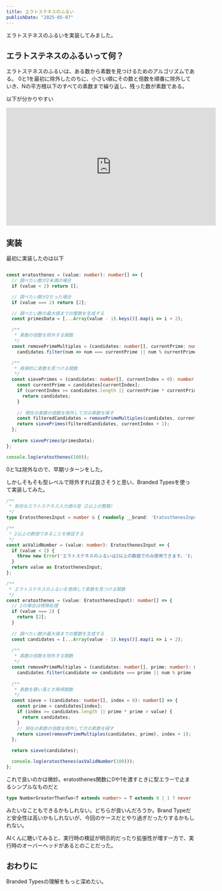 ```yaml
---
title: エラトステネスのふるい
publishDate: "2025-05-07"
---
```


エラトステネスのふるいを実装してみました。

## エラトステネスのふるいって何？

エラトステネスのふるいは、ある数から素数を見つけるためのアルゴリズムである。
0と1を最初に除外したのちに、小さい順にその数と倍数を順番に除外していき、Nの平方根以下のすべての素数まで繰り返し、残った数が素数である。

以下が分かりやすい

<iframe width="560" height="315" src="https://www.youtube.com/embed/wkrkaffUM70?si=dwTtWBBmxlgJ7e6-" title="YouTube video player" frameborder="0" allow="accelerometer; autoplay; clipboard-write; encrypted-media; gyroscope; picture-in-picture; web-share" referrerpolicy="strict-origin-when-cross-origin" allowfullscreen></iframe>



## 実装

最初に実装したのは以下

```ts

const eratosthenes = (value: number): number[] => {
  // 調べたい数が2未満の場合
  if (value < 2) return [];

  // 調べたい数が2だった場合
  if (value === 2) return [2];

  // 調べたい数の最大値までの整数を生成する
  const primesData = [...Array(value - 1).keys()].map(i => i + 2);

  /**
   * 素数の倍数を除外する関数
   */
  const removePrimeMultiples = (candidates: number[], currentPrime: number): number[] => 
    candidates.filter(num => num === currentPrime || num % currentPrime !== 0);

  /**
   * 再帰的に素数を見つける関数
   */
  const sievePrimes = (candidates: number[], currentIndex = 0): number[] => {
    const currentPrime = candidates[currentIndex];
    if (currentIndex >= candidates.length || currentPrime * currentPrime > value) {
      return candidates;
    }
    
    // 現在の素数の倍数を除外して次の素数を探す
    const filteredCandidates = removePrimeMultiples(candidates, currentPrime);
    return sievePrimes(filteredCandidates, currentIndex + 1);
  };
  
  return sievePrimes(primesData);
};

console.log(eratosthenes(100));

```

0と1は除外なので、早期リターンをした。

しかしそもそも型レベルで除外すれば良さそうと思い、Branded Typesを使って実装してみた。


```ts
/**
 * 有効なエラトステネス入力値の型（2以上の整数）
 */
type EratosthenesInput = number & { readonly __brand: 'EratosthenesInput' };

/**
 * 2以上の数値であることを検証する
 */
const asValidNumber = (value: number): EratosthenesInput => {
  if (value < 2) {
    throw new Error('エラトステネスのふるいは2以上の数値でのみ使用できます。');
  }
  return value as EratosthenesInput;
};

/**
 * エラトステネスのふるいを使用して素数を見つける関数
 */
const eratosthenes = (value: EratosthenesInput): number[] => {
  // 2の場合は特殊処理
  if (value === 2) {
    return [2];
  }
  
  // 調べたい数の最大値までの整数を生成する
  const candidates = [...Array(value - 1).keys()].map(i => i + 2);
  
  /**
   * 素数の倍数を除外する関数
   */
  const removePrimeMultiples = (candidates: number[], prime: number): number[] => 
    candidates.filter(candidate => candidate === prime || num % prime !== 0);
  
  /**
   * 素数を篩い落とす再帰関数
   */
  const sieve = (candidates: number[], index = 0): number[] => {
    const prime = candidates[index];
    if (index >= candidates.length || prime * prime > value) {
      return candidates;
    }
    // 現在の素数の倍数を除外して次の素数を探す
    return sieve(removePrimeMultiples(candidates, prime), index + 1);
  };
  
  return sieve(candidates);

  console.log(eratosthenes(asValidNumber(100)));
};

```

これで良いのかは微妙。eratosthenes関数に0や1を渡すときに型エラーで止まるシンプルなものだと

```ts
type NumberGreaterThanTwo<T extends number> = T extends 0 | 1 ? never : T;
```
みたいなこともできるかもしれない。どちらが良いんだろうか。Brand Typeだと安全性は高いかもしれないが、今回のケースだとやり過ぎだったりするかもしれない。

AIくんに聴いてみると、実行時の検証が明示的だったり拡張性が増す一方で、実行時のオーバーヘッドがあるとのことだった。

## おわりに

Branded Typesの理解をもっと深めたい。
